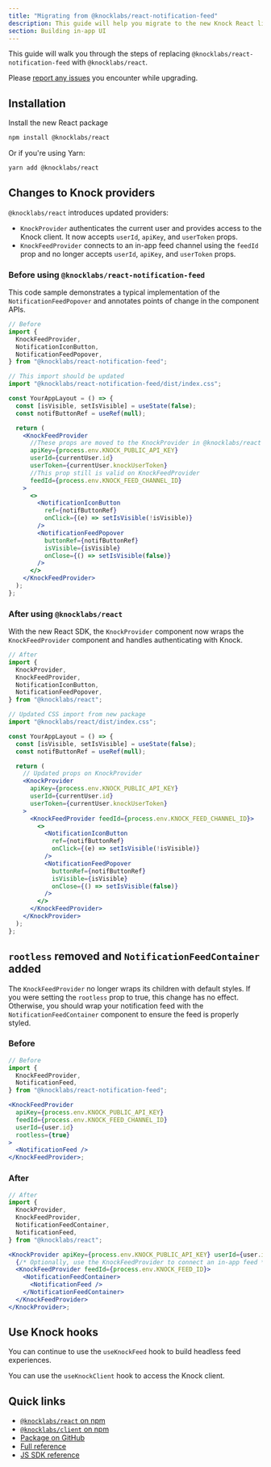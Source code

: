 ```yaml
---
title: "Migrating from @knocklabs/react-notification-feed"
description: This guide will help you migrate to the new Knock React library
section: Building in-app UI
---
```


This guide will walk you through the steps of replacing `@knocklabs/react-notification-feed` with `@knocklabs/react`.

Please [report any issues](https://github.com/knocklabs/javascript/issues/new) you encounter while upgrading.

## Installation

Install the new React package

```bash title="Install with npm"
npm install @knocklabs/react
```

Or if you're using Yarn:

```bash title="Install with Yarn"
yarn add @knocklabs/react
```

## Changes to Knock providers

`@knocklabs/react` introduces updated providers:

- `KnockProvider` authenticates the current user and provides access to the Knock client. It now accepts `userId`, `apiKey`, and `userToken` props.
- `KnockFeedProvider` connects to an in-app feed channel using the `feedId` prop and no longer accepts `userId`, `apiKey`, and `userToken` props.

### Before using `@knocklabs/react-notification-feed`

This code sample demonstrates a typical implementation of the `NotificationFeedPopover` and annotates
points of change in the component APIs.

```jsx title="Set up Knock providers"
// Before
import {
  KnockFeedProvider,
  NotificationIconButton,
  NotificationFeedPopover,
} from "@knocklabs/react-notification-feed";

// This import should be updated
import "@knocklabs/react-notification-feed/dist/index.css";

const YourAppLayout = () => {
  const [isVisible, setIsVisible] = useState(false);
  const notifButtonRef = useRef(null);

  return (
    <KnockFeedProvider
      //These props are moved to the KnockProvider in @knocklabs/react
      apiKey={process.env.KNOCK_PUBLIC_API_KEY}
      userId={currentUser.id}
      userToken={currentUser.knockUserToken}
      //This prop still is valid on KnockFeedProvider
      feedId={process.env.KNOCK_FEED_CHANNEL_ID}
    >
      <>
        <NotificationIconButton
          ref={notifButtonRef}
          onClick={(e) => setIsVisible(!isVisible)}
        />
        <NotificationFeedPopover
          buttonRef={notifButtonRef}
          isVisible={isVisible}
          onClose={() => setIsVisible(false)}
        />
      </>
    </KnockFeedProvider>
  );
};
```

### After using `@knocklabs/react`

With the new React SDK, the `KnockProvider` component now wraps the `KnockFeedProvider` component and handles authenticating with Knock.

```jsx
// After
import {
  KnockProvider,
  KnockFeedProvider,
  NotificationIconButton,
  NotificationFeedPopover,
} from "@knocklabs/react";

// Updated CSS import from new package
import "@knocklabs/react/dist/index.css";

const YourAppLayout = () => {
  const [isVisible, setIsVisible] = useState(false);
  const notifButtonRef = useRef(null);

  return (
    // Updated props on KnockProvider
    <KnockProvider
      apiKey={process.env.KNOCK_PUBLIC_API_KEY}
      userId={currentUser.id}
      userToken={currentUser.knockUserToken}
    >
      <KnockFeedProvider feedId={process.env.KNOCK_FEED_CHANNEL_ID}>
        <>
          <NotificationIconButton
            ref={notifButtonRef}
            onClick={(e) => setIsVisible(!isVisible)}
          />
          <NotificationFeedPopover
            buttonRef={notifButtonRef}
            isVisible={isVisible}
            onClose={() => setIsVisible(false)}
          />
        </>
      </KnockFeedProvider>
    </KnockProvider>
  );
};
```

## `rootless` removed and `NotificationFeedContainer` added

The `KnockFeedProvider` no longer wraps its children with default styles. If you were setting the `rootless` prop to true, this change has no effect. Otherwise, you should wrap your notification feed with the `NotificationFeedContainer` component to ensure the feed is properly styled.

### Before

```jsx
// Before
import {
  KnockFeedProvider,
  NotificationFeed,
} from "@knocklabs/react-notification-feed";

<KnockFeedProvider
  apiKey={process.env.KNOCK_PUBLIC_API_KEY}
  feedId={process.env.KNOCK_FEED_CHANNEL_ID}
  userId={user.id}
  rootless={true}
>
  <NotificationFeed />
</KnockFeedProvider>;
```

### After

```jsx
// After
import {
  KnockProvider,
  KnockFeedProvider,
  NotificationFeedContainer,
  NotificationFeed,
} from "@knocklabs/react";

<KnockProvider apiKey={process.env.KNOCK_PUBLIC_API_KEY} userId={user.id}>
  {/* Optionally, use the KnockFeedProvider to connect an in-app feed */}
  <KnockFeedProvider feedId={process.env.KNOCK_FEED_ID}>
    <NotificationFeedContainer>
      <NotificationFeed />
    </NotificationFeedContainer>
  </KnockFeedProvider>
</KnockProvider>;
```

## Use Knock hooks

You can continue to use the `useKnockFeed` hook to build headless feed experiences.

You can use the `useKnockClient` hook to access the Knock client.

## Quick links

- [`@knocklabs/react` on npm](https://www.npmjs.com/package/@knocklabs/react)
- [`@knocklabs/client` on npm](https://www.npmjs.com/package/@knocklabs/client)
- [Package on GitHub](https://github.com/knocklabs/javascript/tree/main/packages/react)
- [Full reference](/sdks/react/reference)
- [JS SDK reference](/sdks/javascript/reference)
